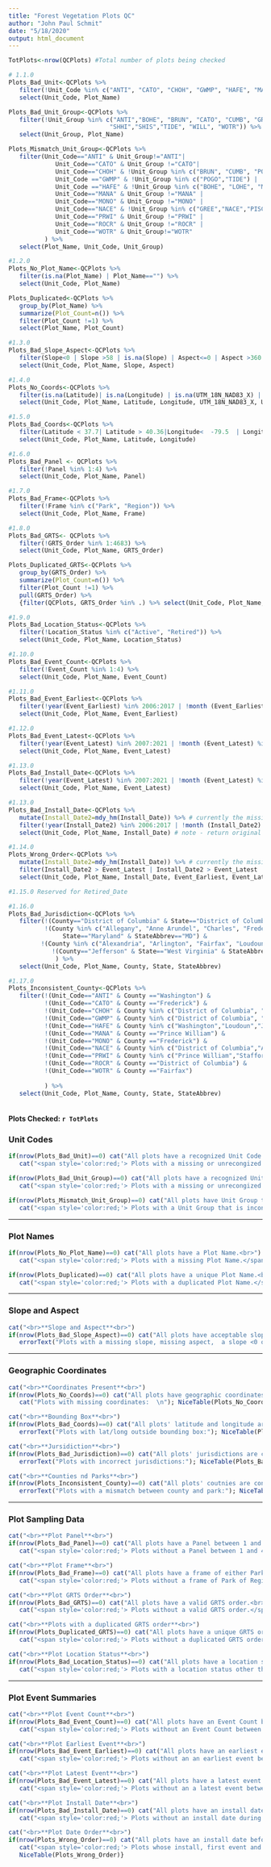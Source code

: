 ```yaml
---
title: "Forest Vegetation Plots QC"
author: "John Paul Schmit"
date: "5/18/2020"
output: html_document
---
```


```r

TotPlots<-nrow(QCPlots) #Total number of plots being checked

# 1.1.0
Plots_Bad_Unit<-QCPlots %>% 
   filter(!Unit_Code %in% c("ANTI", "CATO", "CHOH", "GWMP", "HAFE", "MANA", "MONO", "NACE", "PRWI", "ROCR", "WOTR")) %>% 
   select(Unit_Code, Plot_Name)

Plots_Bad_Unit_Group<-QCPlots %>% 
   filter(!Unit_Group %in% c("ANTI","BOHE", "BRUN", "CATO", "CUMB", "GREE", "LOHE", "MAHE", "MANA", "MONO", "NACE", "PISC", "POGO","PRWI", "ROCR", 
                            "SHHI","SHIS","TIDE", "WILL", "WOTR")) %>% 
   select(Unit_Group, Plot_Name)

Plots_Mismatch_Unit_Group<-QCPlots %>% 
   filter(Unit_Code=="ANTI" & Unit_Group!="ANTI"|
             Unit_Code=="CATO" & Unit_Group !="CATO"|
             Unit_Code=="CHOH" & !Unit_Group %in% c("BRUN", "CUMB", "POGO", "WILL") |
             Unit_Code =="GWMP" & !Unit_Group %in% c("POGO","TIDE") |
             Unit_Code =="HAFE" & !Unit_Group %in% c("BOHE", "LOHE", "MAHE","SHHI", "SHIS")|
             Unit_Code=="MANA" & Unit_Group !="MANA" |
             Unit_Code=="MONO" & Unit_Group !="MONO" |
             Unit_Code=="NACE" & !Unit_Group %in% c("GREE","NACE","PISC")|
             Unit_Code=="PRWI" & Unit_Group !="PRWI" |
             Unit_Code=="ROCR" & Unit_Group !="ROCR" |
             Unit_Code=="WOTR" & Unit_Group!="WOTR"
          ) %>% 
   select(Plot_Name, Unit_Code, Unit_Group)

#1.2.0
Plots_No_Plot_Name<-QCPlots %>% 
   filter(is.na(Plot_Name) | Plot_Name=="") %>% 
   select(Unit_Code, Plot_Name)

Plots_Duplicated<-QCPlots %>% 
   group_by(Plot_Name) %>% 
   summarize(Plot_Count=n()) %>% 
   filter(Plot_Count !=1) %>% 
   select(Plot_Name, Plot_Count)

#1.3.0
Plots_Bad_Slope_Aspect<-QCPlots %>% 
   filter(Slope<0 | Slope >58 | is.na(Slope) | Aspect<=0 | Aspect >360 | (is.na(Aspect) & !Slope %in% 0)) %>% 
   select(Unit_Code, Plot_Name, Slope, Aspect)

#1.4.0
Plots_No_Coords<-QCPlots %>% 
   filter(is.na(Latitude)| is.na(Longitude) | is.na(UTM_18N_NAD83_X) | is.na(UTM_18N_NAD83_Y)) %>% 
   select(Unit_Code, Plot_Name, Latitude, Longitude, UTM_18N_NAD83_X, UTM_18N_NAD83_Y)

#1.5.0
Plots_Bad_Coords<-QCPlots %>% 
   filter(Latitude < 37.7| Latitude > 40.36|Longitude<  -79.5  | Longitude > -76.1 ) %>% 
   select(Unit_Code, Plot_Name, Latitude, Longitude)

#1.6.0
Plots_Bad_Panel <- QCPlots %>% 
   filter(!Panel %in% 1:4) %>% 
   select(Unit_Code, Plot_Name, Panel)

#1.7.0
Plots_Bad_Frame<-QCPlots %>% 
   filter(!Frame %in% c("Park", "Region")) %>% 
   select(Unit_Code, Plot_Name, Frame)

#1.8.0
Plots_Bad_GRTS<- QCPlots %>% 
   filter(!GRTS_Order %in% 1:4683) %>% 
   select(Unit_Code, Plot_Name, GRTS_Order)

Plots_Duplicated_GRTS<-QCPlots %>% 
   group_by(GRTS_Order) %>% 
   summarize(Plot_Count=n()) %>% 
   filter(Plot_Count !=1) %>% 
   pull(GRTS_Order) %>% 
   {filter(QCPlots, GRTS_Order %in% .) %>% select(Unit_Code, Plot_Name, GRTS_Order)}

#1.9.0
Plots_Bad_Location_Status<-QCPlots %>% 
   filter(!Location_Status %in% c("Active", "Retired")) %>% 
   select(Unit_Code, Plot_Name, Location_Status)

#1.10.0
Plots_Bad_Event_Count<-QCPlots %>% 
   filter(!Event_Count %in% 1:4) %>% 
   select(Unit_Code, Plot_Name, Event_Count)

#1.11.0
Plots_Bad_Event_Earliest<-QCPlots %>% 
   filter(!year(Event_Earliest) %in% 2006:2017 | !month (Event_Earliest) %in% 5:10) %>% 
   select(Unit_Code, Plot_Name, Event_Earliest)

#1.12.0
Plots_Bad_Event_Latest<-QCPlots %>% 
   filter(!year(Event_Latest) %in% 2007:2021 | !month (Event_Latest) %in% 4:10) %>% 
   select(Unit_Code, Plot_Name, Event_Latest)

#1.13.0
Plots_Bad_Install_Date<-QCPlots %>% 
   filter(!year(Event_Latest) %in% 2007:2021 | !month (Event_Latest) %in% 4:10) %>% 
   select(Unit_Code, Plot_Name, Event_Latest)

#1.13.0
Plots_Bad_Install_Date<-QCPlots %>%
   mutate(Install_Date2=mdy_hm(Install_Date)) %>% # currently the missing data makes R not parse this as Date
   filter(!year(Install_Date2) %in% 2006:2017 | !month (Install_Date2) %in% 1:12) %>% 
   select(Unit_Code, Plot_Name, Install_Date) # note - return original data, not the transformed data

#1.14.0
Plots_Wrong_Order<-QCPlots %>% 
   mutate(Install_Date2=mdy_hm(Install_Date)) %>% # currently the missing data makes R not parse this as Date
   filter(Install_Date2 > Event_Latest | Install_Date2 > Event_Latest | Event_Earliest> Event_Latest) %>% 
   select(Unit_Code, Plot_Name, Install_Date, Event_Earliest, Event_Latest)

#1.15.0 Reserved for Retired_Date

#1.16.0
Plots_Bad_Jurisdiction<-QCPlots %>% 
   filter(!(County=="District of Columbia" & State=="District of Columbia" & StateAbbrev=="DC") &
          !(County %in% c("Allegany", "Anne Arundel", "Charles", "Frederick", "Montgomery","Prince George's", "Washington" ) & 
               State=="Maryland" & StateAbbrev=="MD") & 
         !(County %in% c("Alexandria", "Arlington", "Fairfax", "Loudoun", "Prince William", "Stafford") & State=="Virginia" & StateAbbrev=="VA") &
            !(County=="Jefferson" & State=="West Virginia" & StateAbbrev=="WV")
             ) %>% 
   select(Unit_Code, Plot_Name, County, State, StateAbbrev)

#1.17.0
Plots_Inconsistent_County<-QCPlots %>% 
   filter(!(Unit_Code=="ANTI" & County =="Washington") &
          !(Unit_Code=="CATO" & County =="Frederick") &
          !(Unit_Code=="CHOH" & County %in% c("District of Columbia", "Montgomery","Frederick","Washington","Allegany")) &
          !(Unit_Code=="GWMP" & County %in% c("District of Columbia", "Montgomery","Alexandria", "Arlington", "Fairfax")) &
          !(Unit_Code=="HAFE" & County %in% c("Washington","Loudoun","Jefferson"))&
          !(Unit_Code=="MANA" & County =="Prince William") &
          !(Unit_Code=="MONO" & County =="Frederick") &
          !(Unit_Code=="NACE" & County %in% c("District of Columbia","Anne Arundel", "Prince George's", "Charles")) &
          !(Unit_Code=="PRWI" & County %in% c("Prince William","Stafford")) &
          !(Unit_Code=="ROCR" & County =="District of Columbia") &
          !(Unit_Code=="WOTR" & County =="Fairfax")
          
          ) %>% 
   select(Unit_Code, Plot_Name, County, State, StateAbbrev)



```


#### **Plots Checked:** `r TotPlots` ####

### Unit Codes

```r
if(nrow(Plots_Bad_Unit)==0) cat("All plots have a recognized Unit Code.<br>") else {
   cat("<span style='color:red;'> Plots with a missing or unrecongized Unit Code.</span><br>"); NiceTable(Plots_Bad_Unit)}

if(nrow(Plots_Bad_Unit_Group)==0) cat("All plots have a recognized Unit Group.<br>") else {
   cat("<span style='color:red;'> Plots with a missing or unrecongized Unit Group.</span><br>"); NiceTable(Plots_Bad_Unit_Group)}

if(nrow(Plots_Mismatch_Unit_Group)==0) cat("All plots have Unit Group that is consistent with their Unit Code.<br>") else {
   cat("<span style='color:red;'> Plots with a Unit Group that is inconsistent with their Unit Code.</span><br>");NiceTable(Plots_Mismatch_Unit_Group)}

```

---

### Plot Names

```r
if(nrow(Plots_No_Plot_Name)==0) cat("All plots have a Plot Name.<br>") else {
   cat("<span style='color:red;'> Plots with a missing Plot Name.</span><br>"); NiceTable(Plots_No_Plot_Name)}

if(nrow(Plots_Duplicated)==0) cat("All plots have a unique Plot Name.<br>") else {
   cat("<span style='color:red;'> Plots with a duplicated Plot Name.</span><br>"); NiceTable(Plots_Duplicated)}
```

---

### Slope and Aspect

```r
cat("<br>**Slope and Aspect**<br>")
if(nrow(Plots_Bad_Slope_Aspect)==0) cat("All plots have acceptable slope and aspect measurements.<br>") else {
   errorText("Plots with a missing slope, missing aspect,  a slope <0 or >58, or an aspect <1 or >360"); NiceTable(Plots_Bad_Slope_Aspect)}

```

---

### Geographic Coordinates

```r
cat("<br>**Coordinates Present**<br>")
if(nrow(Plots_No_Coords)==0) cat("All plots have geographic coordinates.  \n") else { 
   cat("Plots with missing coordinates:  \n"); NiceTable(Plots_No_Coords)}

cat("<br>**Bounding Box**<br>")
if(nrow(Plots_Bad_Coords)==0) cat("All plots' latitude and longitude are within the NCRN bounding box.<br>") else {
   errorText("Plots with lat/long outside bounding box:"); NiceTable(Plots_Bad_Coords)}

cat("<br>**Jursidiction**<br>")
if(nrow(Plots_Bad_Jurisdiction)==0) cat("All plots' jurisdictions are consistent and within NCRN.<br>") else {
   errorText("Plots with incorrect jurisdictions:"); NiceTable(Plots_Bad_Jurisdiction)}

cat("<br>**Counties nd Parks**<br>")
if(nrow(Plots_Inconsistent_County)==0) cat("All plots' coutnies are consistnet with their park.<br>") else {
   errorText("Plots with a mismatch between county and park:"); NiceTable(Plots_Inconsistent_County)}

```

---

### Plot Sampling  Data

```r
cat("<br>**Plot Panel**<br>")
if(nrow(Plots_Bad_Panel)==0) cat("All plots have a Panel between 1 and 4.<br>") else {
   cat("<span style='color:red;'> Plots without a Panel between 1 and 4.</span><br>"); NiceTable(Plots_Bad_Panel)}
```

```r
cat("<br>**Plot Frame**<br>")
if(nrow(Plots_Bad_Frame)==0) cat("All plots have a frame of either Park or Region.<br>") else {
   cat("<span style='color:red;'> Plots without a frame of Park of Region.</span><br>"); NiceTable(Plots_Bad_Frame)}
```

```r
cat("<br>**Plot GRTS Order**<br>")
if(nrow(Plots_Bad_GRTS)==0) cat("All plots have a valid GRTS order.<br>") else {
   cat("<span style='color:red;'> Plots without a valid GRTS order.</span><br>"); NiceTable(Plots_Bad_GRTS)}
```

```r
cat("<br>**Plots with a duplicated GRTS order**<br>")
if(nrow(Plots_Duplicated_GRTS)==0) cat("All plots have a unique GRTS order.<br>") else {
   cat("<span style='color:red;'> Plots without a duplicated GRTS order.</span><br>"); NiceTable(Plots_Duplicated_GRTS)}
```

```r
cat("<br>**Plot Location Status**<br>")
if(nrow(Plots_Bad_Location_Status)==0) cat("All plots have a location status of Active or Retired.<br>") else {
   cat("<span style='color:red;'> Plots with a location status other that Active or Retired.</span><br>"); NiceTable(Plots_Bad_Location_Status)}
```

---

### Plot Event Summaries

```r
cat("<br>**Plot Event Count**<br>")
if(nrow(Plots_Bad_Event_Count)==0) cat("All plots have an Event Count between 1 and 4.<br>") else {
   cat("<span style='color:red;'> Plots without an Event Count between 1 and 4.</span><br>"); NiceTable(Plots_Bad_Event_Count)}
```

```r
cat("<br>**Plot Earliest Event**<br>")
if(nrow(Plots_Bad_Event_Earliest)==0) cat("All plots have an earliest event between May and October and between 2006 to 2017.<br>") else {
   cat("<span style='color:red;'> Plots without an an earliest event between May and October and between 2006 to 2017.</span><br>"); NiceTable(Plots_Bad_Event_Earliest)}
```

```r
cat("<br>**Plot Latest Event**<br>")
if(nrow(Plots_Bad_Event_Latest)==0) cat("All plots have a latest event between April and October and between 2007 to 2021.<br>") else {
   cat("<span style='color:red;'> Plots without an a latest event between April and October and between 2007 to 2027.</span><br>"); NiceTable(Plots_Bad_Event_Latest)}
```

```r
cat("<br>**Plot Install Date**<br>")
if(nrow(Plots_Bad_Install_Date)==0) cat("All plots have an install date duing a valid month between 2006 to 2017.<br>") else {
   cat("<span style='color:red;'> Plots without an install date during a valid month between 2006 to 2017.</span><br>"); NiceTable(Plots_Bad_Install_Date)}
```

```r
cat("<br>**Plot Date Order**<br>")
if(nrow(Plots_Wrong_Order)==0) cat("All plots have an install date before their first event which is before the latest event .<br>") else {
   cat("<span style='color:red;'> Plots whose install, first event and latest event dates are out of order.</span><br>");
   NiceTable(Plots_Wrong_Order)}
```
